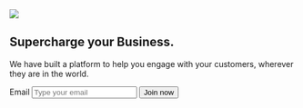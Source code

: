 <section py="8|12|16|24" position="relative">
  <Container>
    <Grid col="1|2" gap="8|12|16">
      <Image
        src="placeholder.jpg"
        position="null|absolute"
        top="0"
        right="0"
        w="full|half"
        h="40|full"
      />
      <Flexbox
        flexDirection="column"
        alignItems="center|flex-start"
        textAlign="center|left"
        py="0|12|16"
      >
        <h1
          variant="heading.h1"
          m="0"
          fontWeight="extrabold"
          lineHeight="tight"
        >
          Supercharge your Business.
        </h1>
        <p fontSize="xl|2xl" mt="4">
          We have built a platform to help you engage with your customers,
          wherever they are in the world.
        </p>
        <form display="grid" col="1|auto auto" gap="2" w="full|auto">
          <VisuallyHidden>
            <label htmlFor="hero-05-email">Email</label>
          </VisuallyHidden>
          <input
            variant="input"
            type="email"
            id="hero-05-email"
            name="email"
            placeholder="Type your email"
            variant="lg"
          />
          <button type="submit" variant="button.primary.lg">
            Join now
          </button>
        </form>
      </Flexbox>
    </Grid>
  </Container>
</section>
